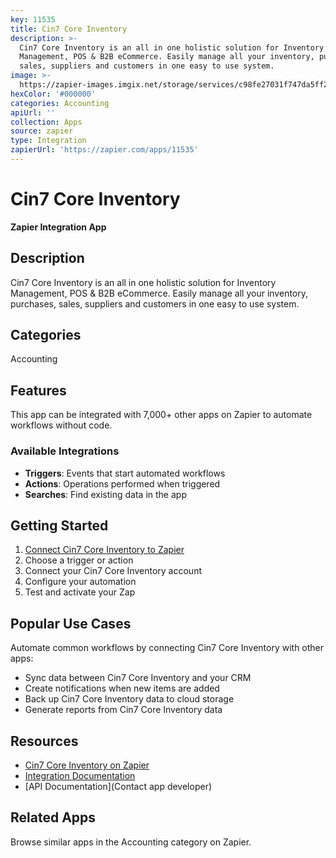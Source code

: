 ```yaml
---
key: 11535
title: Cin7 Core Inventory
description: >-
  Cin7 Core Inventory is an all in one holistic solution for Inventory
  Management, POS & B2B eCommerce. Easily manage all your inventory, purchases,
  sales, suppliers and customers in one easy to use system.
image: >-
  https://zapier-images.imgix.net/storage/services/c98fe27031f747da5ff293357470f543.png?auto=format%2Ccompress&ixlib=python-3.0.0&q=50
hexColor: '#000000'
categories: Accounting
apiUrl: ''
collection: Apps
source: zapier
type: Integration
zapierUrl: 'https://zapier.com/apps/11535'
---
```

# Cin7 Core Inventory

**Zapier Integration App**

## Description

Cin7 Core Inventory is an all in one holistic solution for Inventory Management, POS & B2B eCommerce. Easily manage all your inventory, purchases, sales, suppliers and customers in one easy to use system.

## Categories

Accounting

## Features

This app can be integrated with 7,000+ other apps on Zapier to automate workflows without code.

### Available Integrations

- **Triggers**: Events that start automated workflows
- **Actions**: Operations performed when triggered
- **Searches**: Find existing data in the app

## Getting Started

1. [Connect Cin7 Core Inventory to Zapier](https://zapier.com/apps/11535)
2. Choose a trigger or action
3. Connect your Cin7 Core Inventory account
4. Configure your automation
5. Test and activate your Zap

## Popular Use Cases

Automate common workflows by connecting Cin7 Core Inventory with other apps:

- Sync data between Cin7 Core Inventory and your CRM
- Create notifications when new items are added
- Back up Cin7 Core Inventory data to cloud storage
- Generate reports from Cin7 Core Inventory data

## Resources

- [Cin7 Core Inventory on Zapier](https://zapier.com/apps/11535)
- [Integration Documentation](https://zapier.com/apps/11535/integrations)
- [API Documentation](Contact app developer)

## Related Apps

Browse similar apps in the Accounting category on Zapier.
